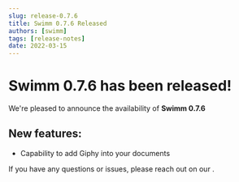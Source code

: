 ```yaml
---
slug: release-0.7.6
title: Swimm 0.7.6 Released
authors: [swimm] 
tags: [release-notes]
date: 2022-03-15
---
```


# Swimm 0.7.6 has been released!

We're pleased to announce the availability of **Swimm 0.7.6**<SwimmMoji text="release"/>

<SwimmReleaseBlogPost version="0.7.6" />

<SwimmReleaseVideo version="0.7.6" />

## New features:
 - Capability to add Giphy into your documents

If you have any questions or issues, please reach out on our <SwimmLink target="slack" />.

<SwimmReleaseTweet version="0.7.6" />
